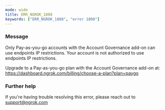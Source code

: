 ```yaml
---
mode: wide
title: ERR_NGROK_1808
keywords: ["ERR_NGROK_1808", "error 1808"]
---
```



### Message

Only Pay-as-you-go accounts with the Account Governance add-on can use endpoints IP restrictions.
Your account is not authorized to use endpoints IP restrictions.

Upgrade to a Pay-as-you-go plan with the Account Governance add-on at: https://dashboard.ngrok.com/billing/choose-a-plan?plan=paygo

<ErrorDetails />

### Further help

If you're having trouble resolving this error, please reach out to [support@ngrok.com](mailto:support@ngrok.com?subject=Help%20with%20ERR_NGROK_1808)
